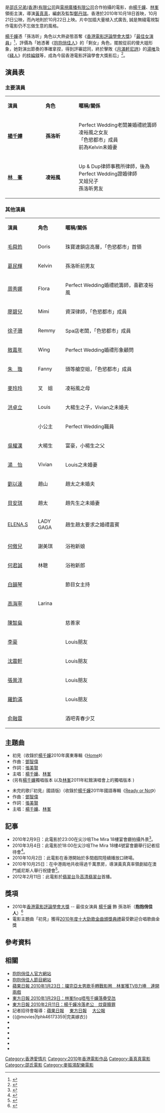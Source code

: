 {{电影信息框
| name = 抱抱俏佳人
| original_name = ''{{lang|en|Perfect Wedding}}''
| image = Perfect_wedding_poster.jpg
| image_size = 
| caption = 
| director = [[黃真真|黃真真]]
| producer = [[鄭丹瑞|鄭丹瑞]]
| producer_2 = 錢榮威<br>陳珮詩
| writer = [[鄭丹瑞|鄭丹瑞]]
| story = [[黃真真|黃真真]]<br>[[鄭丹瑞|鄭丹瑞]]
| starring = [[楊千嬅|楊千嬅]]<br>[[林峯|林峯]]<br>[[毛舜筠|毛舜筠]]<br>[[葛民輝|葛民輝]]<br>[[周秀娜|周秀娜]]
| 主題曲 = 〈初見〉<br>主唱：[[楊千嬅|楊千嬅]]、[[林峯|林峯]]
| music = [[麥振鴻|麥振鴻]]
| cinematography = [[謝忠道|謝忠道]]
| editing = [[鍾煒釗|鍾煒釗]]
| rate = II A (香港)
| studio = [[邵氏兄弟|邵氏兄弟(香港)有限公司]] <small>'''出品'''</small><br/>[[電視廣播有限公司|電視廣播有限公司]] <small>'''出品'''</small><br/>[[銀都機構|銀都機構有限公司]] <small>'''出品'''</small><br/>[[新華展望傳媒有限公司|新華展望傳媒有限公司]] <small>'''出品'''</small>
| distributor = 
| released = {{flagicon|HK}}{{flagicon|SIN}}{{flagicon|Malaysia}}　{{film date|2010|10|21}}<br/>{{flagicon|China}}　{{film date|2010|10|22}}
| runtime = 99分鐘
| country = [[香港电影|香港]]
| language = [[粵語|粵語]]
| budget = 
| gross = 
| imdb_id = tt1756679
| cn_name = 完美嫁衣
}}
{{engname|《抱抱俏佳人》|''Perfect Wedding''}}是[[邵氏兄弟|邵氏兄弟(香港)有限公司]]與[[電視廣播有限公司|電視廣播有限公司]]合作拍攝的電影，由[[楊千嬅|楊千嬅]]、[[林峯|林峯]]領銜主演，導演[[黃真真|黃真真]]，編劇及監製[[鄭丹瑞|鄭丹瑞]]。香港於2010年10月18日首映，10月21日公映，而內地則於10月22日上映。片中加插大量植入式廣告, 誠是無綫電視製作電影仍不忘做生意的風格。

[[楊千嬅|楊千嬅]]憑「孫洛昕」角色以大熱姿態首奪《[[香港電影評論學會大獎|香港電影評論學會大獎]]》「[[香港電影評論學會大獎最佳女演員|最佳女演員]]」<ref>{{youtube|kkoOvxHzlRs|第十七屆香港電影評論學會大獎頒獎禮 最佳女演員 抱抱俏佳人}}</ref>，評價為「她憑著《[[抱抱俏佳人|抱抱俏佳人]]》的「剩女」角色，擺脫從前的傻大姐形象，她對演出節奏的準確拿捏，得到評審認同，終於擊敗《[[月滿軒尼詩|月滿軒尼詩]]》的[[湯唯|湯唯]]及《[[綫人_(2010年電影)|綫人]]》的[[桂綸鎂|桂綸鎂]]等，成為今屆香港電影評論學會大獎影后」<ref>{{cite web|title=第十七屆香港電影評論學會大獎得獎理由撮要|url=https://www.filmcritics.org.hk/taxonomy/term/5/79|accessdate=2011-01-10|website=香港電影評論學會|archive-url=https://web.archive.org/web/20110117092321/http://www.filmcritics.org.hk/taxonomy/term/5/79|archive-date=2011-01-17|dead-url=no}}</ref>。

==演員表==
===主要演員===
{|class="wikitable" width="60%"
|- style="background:cornflowerblue; color:white" align=center
|style="width:6%"|'''演員'''||style="width:6%"|'''角色'''||style="width:15%"|'''暱稱/關係'''
|-
|'''[[楊千嬅|楊千嬅]]'''||'''孫洛昕'''||Perfect Wedding老闆兼婚禮統籌師<br>凌裕風之女友<br>「色慾都市」成員<br>前為Kelvin未婚妻
|-
|'''[[林峯|林　峯]]'''||'''凌裕風'''||Up & Dup律師事務所律師，後為Perfect Wedding證婚律師<br>叉姐兒子<br>孫洛昕男友
|}

===其他演員===
{|class="wikitable" width="60%"
|- style="background:cornflowerblue; color:white" align=center
|style="width:8%"|'''演員'''||style="width:8%"|'''角色'''||style="width:44%"|'''暱稱/關係'''
|-
|[[毛舜筠|毛舜筠]]||Doris||珠寶連鎖店高層，「色慾都市」首領
|-
|[[葛民輝|葛民輝]]||Kelvin||孫洛昕前男友
|-
|[[周秀娜|周秀娜]]||Flora||Perfect Wedding婚禮統籌師，喜歡凌裕風
|-
|[[廖碧兒|廖碧兒]]||Mimi||資深律師，「色慾都市」成員
|-
|[[徐子珊|徐子珊]]||Remmy||Spa店老闆，「色慾都市」成員
|-
|[[敖嘉年|敖嘉年]]||Wing||Perfect Wedding婚禮形象顧問
|-
|[[朱璇|朱　璇]]||Fanny||頭等艙空姐，「色慾都市」成員
|-
|[[麥玲玲|麥玲玲]]||叉　姐||凌裕風之母
|-
|[[洪卓立|洪卓立]]||Louis||大楊生之子，Vivian之未婚夫
|-
|{{link-yue|翁佳妮|翁佳妮}}||小公主||Perfect Wedding職員
|-
|[[吳耀漢|吳耀漢]]||大楊生||富豪，小楊生之父
|-
|[[湯怡|湯　怡]]||Vivian||Louis之未婚妻
|-
|[[劉以達|劉以達]]||趙山||趙太之未婚夫
|-
|[[貝安琪|貝安琪]]||趙太||趙先生之未婚妻
|-
|[[ELENA.S|ELENA.S]]||LADY GAGA||趙生趙太要求之婚禮嘉賓
|-
|[[何傲兒|何傲兒]]||謝美琪||浴袍新娘
|-
|[[何君誠|何君誠]]||林聰||浴袍新郎
|-
|[[白韻琴|白韻琴]]||||節目女主持
|-
|[[高海寧|高海寧]]||Larina||
|-
|[[陳智燊|陳智燊]]||||慈善家
|-
|[[李豪|李豪]]||||Louis朋友
|-
|[[沈震軒|沈震軒]]||||Louis朋友
|-
|[[張景淳|張景淳]]||||Louis朋友
|-
|[[羅鈞滿|羅鈞滿]]||||Louis朋友
|-
|[[俞融蓉|俞融蓉]]||||酒吧青春少艾

|}

==主題曲==
*初見（收錄於[[楊千嬅|楊千嬅]]2010年廣東專輯《[[Home_(楊千嬅專輯)|Home]]》）
*作曲：[[鄧智偉|鄧智偉]]
*作詞：[[張美賢|張美賢]]
*主唱：[[楊千嬅|楊千嬅]]、[[林峯|林峯]]
*(另有[[楊千嬅|楊千嬅]]獨唱版本 以及[[林峯|林峯]]2011年紅館演唱會上的獨唱版本 )

*未完的歌(『初見』國語版)（收錄於[[楊千嬅|楊千嬅]]2011年國語專輯《[[Ready_or_Not|Ready or Not]]》）
*作曲：[[鄧智偉|鄧智偉]]
*作詞：[[張美賢|張美賢]]
*主唱：[[楊千嬅|楊千嬅]]、[[林峯|林峯]]

==記事==
*2010年2月9日：此電影於23:00在尖沙咀The Mira 18樓宴會廳拍攝外景<ref>{{Cite web|title=藝人月曆|url=http://artiste.tvb.com/calendar/list/2010/02/09|access-date=2022-04-08|date=2010-02-09|work=tvb.com|archive-url=https://web.archive.org/web/20100305102721/http://artiste.tvb.com/calendar/list/2010/02/09|archive-date=2010-03-05}}</ref>。
*2010年3月4日：此電影於18:00在尖沙咀The Mira 18樓4號宴會廳舉行記者招待會<ref>{{Cite web|title=藝人月曆|url=http://artiste.tvb.com/calendar/list/2010/03/04|access-date=2022-04-08|date=2010-03-04|work=tvb.com|archive-url=https://web.archive.org/web/20100307234412/http://artiste.tvb.com/calendar/list/2010/03/04|archive-date=2010-03-07}}</ref>。
*2010年10月2日：此電影在香港開始於多間戲院陸續播放口碑場。
*2010年10月25日：在中港兩地共收得過千萬票房，導演黃真真率領劇組在澳門威尼斯人舉行祝捷會<ref>{{Cite web|title=《完美嫁衣》票房破千万 黄真真率剧组澳门庆功|url=http://news.chinafilm.com/201010/2863753.html|access-date=2022-04-08|publisher=中国电影网|archive-url=https://web.archive.org/web/20101029211230/http://news.chinafilm.com/201010/2863753.html|archive-date=2010-10-29}}</ref>。
*2012年2月11日：此電影於[[翡翠台|翡翠台]]及[[高清翡翠台|高清翡翠台]]首播。

==獎項==
*2010年[[香港電影評論學會大獎|香港電影評論學會大獎]] -- 最佳女演員 [[楊千嬅|楊千嬅]] 飾 孫洛昕（'''抱抱俏佳人'''）<ref>{{Cite web|title=电影评论学会大奖揭晓 杨千嬅开年成香港影后|url=https://ent.qq.com/a/20110111/000136.htm|access-date=2022-04-08|date=2011-01-11|publisher=腾讯网|archive-date=2022-03-21|archive-url=https://web.archive.org/web/20220321221549/https://ent.qq.com/a/20110111/000136.htm}}</ref>
*電影主題曲「初見」獲得[[2010年度十大勁歌金曲得獎名單|2010年度十大勁歌金曲頒獎典禮]]最受歡迎合唱歌曲金獎

==參考資料==
<references/>

==相關==
*[https://web.archive.org/web/20100924045616/http://www.perfectweddingmovie.com/ 抱抱俏佳人官方網站]
*[http://programme.tvb.com/movies/perfectwedding 抱抱俏佳人節目網站] {{Wayback|url=http://programme.tvb.com/movies/perfectwedding |date=20200923213109 }}
*[http://hk.apple.nextmedia.com/template/apple/art_main.php?iss_id=20100123&sec_id=462&art_id=13654536 蘋果日報 2010年1月23日：攞完亞太男歌手轉戰影圈　林峯獲TVB力捧　連開兩戲] {{Wayback|url=http://hk.apple.nextmedia.com/template/apple/art_main.php?iss_id=20100123&sec_id=462&art_id=13654536 |date=20100906021311 }}
*[http://orientaldaily.on.cc/cnt/entertainment/20100129/00282_014.html 東方日報 2010年1月29日：林峯fing唔甩千嬅落疊受氹] {{Wayback|url=http://orientaldaily.on.cc/cnt/entertainment/20100129/00282_014.html |date=20160304231331 }}
*[http://orientaldaily.on.cc/cnt/entertainment/20100211/00282_023.html 東方日報 2010年2月11日：楊千嬅冷落老公　炆齋贖罪] {{Wayback|url=http://orientaldaily.on.cc/cnt/entertainment/20100211/00282_023.html |date=20160305012626 }}
*記者招待會報導：[http://hk.apple.nextmedia.com/template/apple/art_main.php?iss_id=20100305&sec_id=462&subsec_id=830&art_id=13787895 蘋果日報] {{Wayback|url=http://hk.apple.nextmedia.com/template/apple/art_main.php?iss_id=20100305&sec_id=462&subsec_id=830&art_id=13787895 |date=20100612123710 }}　[http://orientaldaily.on.cc/cnt/entertainment/20100305/00282_001.html 東方日報] {{Wayback|url=http://orientaldaily.on.cc/cnt/entertainment/20100305/00282_001.html |date=20160305051055 }}　[https://web.archive.org/web/20100614084605/http://www.takungpao.com/news/10/03/05/UHK-1223380.htm 大公報]
*{{@movies|fphk46173359|完美嫁衣}}
*{{douban|title=完美嫁衣}}
*{{Mtime|136030|完美嫁衣}}
*{{Amg movie|529282}}
*{{rotten-tomatoes|perfect_wedding}}
*{{hkmdb title|14235}}
*{{imdb title|1756679}}

{{楊千嬅}}
{{林峯}}
{{香港電影評論學會大獎最佳女演員|第17屆}}
{{十大勁歌金曲頒獎典禮最受歡迎合唱歌曲獎金獎}}
{{邵氏電影系列}}
{{DEFAULTSORT:Bao抱}}
[[Category:香港愛情片|Category:香港愛情片]]
[[Category:2010年香港電影作品|Category:2010年香港電影作品]]
[[Category:黃真真電影|Category:黃真真電影]]
[[Category:邵氏電影|Category:邵氏電影]]
[[Category:麥振鴻配樂電影|Category:麥振鴻配樂電影]]